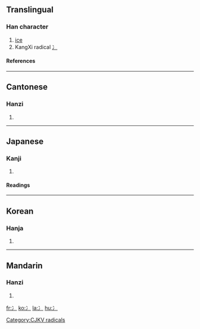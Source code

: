 ==Translingual==
===Han character===
{{Han char|rad=冫|as=00|sn=2|four=|canj=戈一 (IM)}}
# [[ice]]
# KangXi radical [[Index:Chinese radical/冫|冫]]
====References====
{{Han ref|kx=0131.150|dkj=01607|dj=0294.110|hdz=10295.010|uh=51AB|ud=20907}}
----
==Cantonese==
===Hanzi===
{{yue-hanzi|jyut=|y=[[bing1]]}}
# {{defn|Cantonese}}
----
==Japanese==
===Kanji===
{{ja-kanji|grade=|rs=冫00}}
# {{defn|Japanese}}
====Readings====
{{ja-readings|on=[[ひょう]] (hyō)|kun=[[こおり]] (koori)}}
----
==Korean==
===Hanja===
{{ko-hanja|hangeul=빙|rv=bing|mr=ping}}
# {{defn|Korean}}


[[Category:CJKV radicals]]
----
==Mandarin==
===Hanzi===
{{cmn-hanzi|pin=[[bīng]] ([[bing1]])|wg=ping<sup>1</sup>}}
# {{defn|Mandarin}}

[[fr:冫]]
[[ko:冫]]
[[la:冫]]
[[hu:冫]]